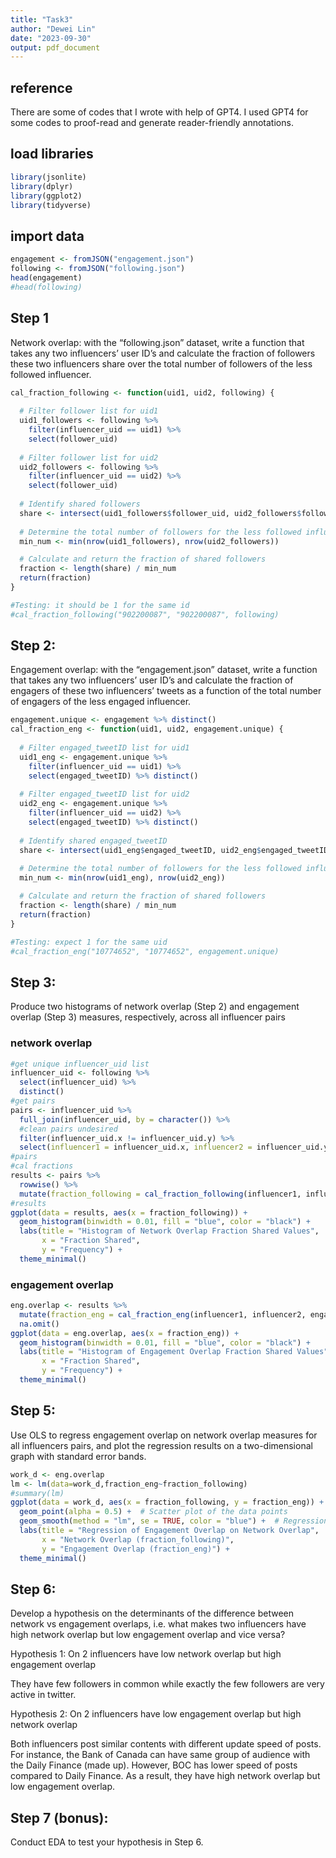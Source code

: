```yaml
---
title: "Task3"
author: "Dewei Lin"
date: "2023-09-30"
output: pdf_document
---
```


## reference

There are some of codes that I wrote with help of GPT4. I used GPT4 for some codes to proof-read and generate reader-friendly annotations.


## load libraries

```r
library(jsonlite)
library(dplyr)
library(ggplot2)
library(tidyverse)
```


## import data
```r
engagement <- fromJSON("engagement.json")
following <- fromJSON("following.json")
head(engagement)
#head(following)
```

## Step 1

Network overlap: with the "following.json" dataset, write a function that takes any two influencers' user ID's and calculate the fraction of followers these two influencers share over the total number of followers of the less followed influencer. 

```r
cal_fraction_following <- function(uid1, uid2, following) {
  
  # Filter follower list for uid1
  uid1_followers <- following %>% 
    filter(influencer_uid == uid1) %>% 
    select(follower_uid)
  
  # Filter follower list for uid2
  uid2_followers <- following %>% 
    filter(influencer_uid == uid2) %>% 
    select(follower_uid)
  
  # Identify shared followers
  share <- intersect(uid1_followers$follower_uid, uid2_followers$follower_uid)
  
  # Determine the total number of followers for the less followed influencer
  min_num <- min(nrow(uid1_followers), nrow(uid2_followers))

  # Calculate and return the fraction of shared followers
  fraction <- length(share) / min_num
  return(fraction)
}

#Testing: it should be 1 for the same id
#cal_fraction_following("902200087", "902200087", following)
```

## Step 2: 

Engagement overlap: with the "engagement.json" dataset, write a function that takes any two influencers' user ID's and calculate the fraction of engagers of these two influencers' tweets as a function of the total number of engagers of the less engaged influencer.									


```r
engagement.unique <- engagement %>% distinct()
cal_fraction_eng <- function(uid1, uid2, engagement.unique) {
  
  # Filter engaged_tweetID list for uid1
  uid1_eng <- engagement.unique %>% 
    filter(influencer_uid == uid1) %>% 
    select(engaged_tweetID) %>% distinct()
  
  # Filter engaged_tweetID list for uid2
  uid2_eng <- engagement.unique %>% 
    filter(influencer_uid == uid2) %>% 
    select(engaged_tweetID) %>% distinct()
  
  # Identify shared engaged_tweetID
  share <- intersect(uid1_eng$engaged_tweetID, uid2_eng$engaged_tweetID)
  
  # Determine the total number of followers for the less followed influencer
  min_num <- min(nrow(uid1_eng), nrow(uid2_eng))

  # Calculate and return the fraction of shared followers
  fraction <- length(share) / min_num
  return(fraction)
}

#Testing: expect 1 for the same uid
#cal_fraction_eng("10774652", "10774652", engagement.unique)
```

## Step 3: 

Produce two histograms of network overlap (Step 2) and engagement overlap (Step 3) measures, respectively, across all influencer pairs			

### network overlap

```r
#get unique influencer_uid list
influencer_uid <- following %>% 
  select(influencer_uid) %>%
  distinct()
#get pairs
pairs <- influencer_uid %>%
  full_join(influencer_uid, by = character()) %>%
  #clean pairs undesired
  filter(influencer_uid.x != influencer_uid.y) %>%
  select(influencer1 = influencer_uid.x, influencer2 = influencer_uid.y)
#pairs
#cal fractions
results <- pairs %>%
  rowwise() %>%
  mutate(fraction_following = cal_fraction_following(influencer1, influencer2, following))
#results
ggplot(data = results, aes(x = fraction_following)) +
  geom_histogram(binwidth = 0.01, fill = "blue", color = "black") +
  labs(title = "Histogram of Network Overlap Fraction Shared Values",
       x = "Fraction Shared",
       y = "Frequency") +
  theme_minimal()

```

### engagement overlap

```r
eng.overlap <- results %>% 
  mutate(fraction_eng = cal_fraction_eng(influencer1, influencer2, engagement.unique)) %>%
  na.omit()
ggplot(data = eng.overlap, aes(x = fraction_eng)) +
  geom_histogram(binwidth = 0.01, fill = "blue", color = "black") +
  labs(title = "Histogram of Engagement Overlap Fraction Shared Values",
       x = "Fraction Shared",
       y = "Frequency") +
  theme_minimal()

```

## Step 5: 

Use OLS to regress engagement overlap on network overlap measures for all influencers pairs, and plot the regression results on a two-dimensional graph with standard error bands.				

```r
work_d <- eng.overlap
lm <- lm(data=work_d,fraction_eng~fraction_following)
#summary(lm)
ggplot(data = work_d, aes(x = fraction_following, y = fraction_eng)) +
  geom_point(alpha = 0.5) +  # Scatter plot of the data points
  geom_smooth(method = "lm", se = TRUE, color = "blue") +  # Regression line with standard error bands
  labs(title = "Regression of Engagement Overlap on Network Overlap",
       x = "Network Overlap (fraction_following)",
       y = "Engagement Overlap (fraction_eng)") +
  theme_minimal()
```

## Step 6: 

Develop a hypothesis on the determinants of the difference between network vs engagement overlaps, i.e. what makes two influencers have high network overlap but low engagement overlap and vice versa?





Hypothesis 1: On 2 influencers have low network overlap but high engagement overlap

They have few followers in common while exactly the few followers are very active in twitter.




Hypothesis 2: On 2 influencers have low engagement overlap but high network overlap


Both influencers post similar contents with different update speed of posts. For instance, the Bank of Canada can have same group of audience with the Daily Finance (made up). However, BOC has lower speed of posts compared to Daily Finance. As a result, they have high network overlap but low engagement overlap.



## Step 7 (bonus): 

Conduct EDA to test your hypothesis in Step 6.					




